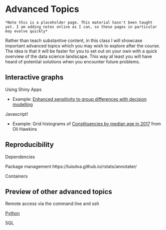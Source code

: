 # Advanced Topics

```block
*Note this is a placeholder page. This material hasn't been taught yet. I am adding notes online as I can, so these pages in particular may evolve quickly*
```

Rather than teach substantive content, in this class I will showcase important advanced topics which you may wish to explore after the course. The idea is that it will be faster for you to set out on your own with a quick overview of the data science landscape. This way at least you will have heard of potential solutions when you encounter future problems.


## Interactive graphs

Using Shiny Apps

 * Example: [Enhanced sensitivity to group differences with decision modelling](https://sheffield-university.shinyapps.io/decision_power/)

Javascript!

 * Example: Grid histograms of [Constituencies by median age in 2017](https://olihawkins.com/visualisation/14) from Oli Hawkins

## Reproducibility

Dependencies

Package management https://luisdva.github.io/rstats/annotater/

Containers

## Preview of other advanced topics

Remote access via the command line and ssh

[Python](https://tomstafford.github.io/psy6422/notes.html#python)

SQL



